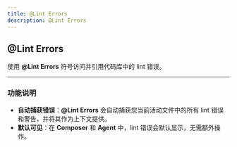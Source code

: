 ```yaml
---
title: @Lint Errors
description: @Lint Errors
---
```


## @Lint Errors

使用 **@Lint Errors** 符号访问并引用代码库中的 lint 错误。

---

### **功能说明**

- **自动捕获错误**：**@Lint Errors** 会自动捕获您当前活动文件中的所有 lint 错误和警告，并将其作为上下文提供。  
- **默认可见**：在 **Composer** 和 **Agent** 中，lint 错误会默认显示，无需额外操作。